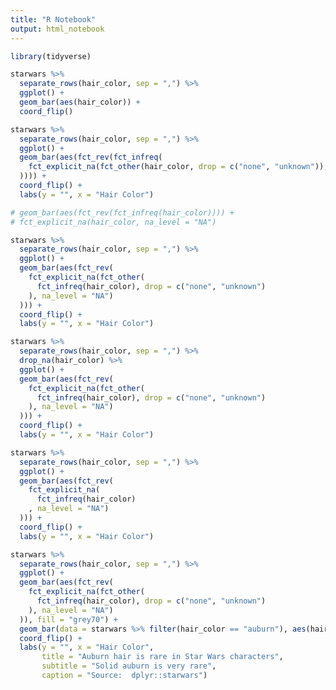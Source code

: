 ```yaml
---
title: "R Notebook"
output: html_notebook
---
```



```r
library(tidyverse)
```

```r
starwars %>%
  separate_rows(hair_color, sep = ",") %>%
  ggplot() +
  geom_bar(aes(hair_color)) +
  coord_flip()

starwars %>%
  separate_rows(hair_color, sep = ",") %>%
  ggplot() +
  geom_bar(aes(fct_rev(fct_infreq(
    fct_explicit_na(fct_other(hair_color, drop = c("none", "unknown")), na_level = "NA")
  )))) +
  coord_flip() +
  labs(y = "", x = "Hair Color")

# geom_bar(aes(fct_rev(fct_infreq(hair_color)))) +
# fct_explicit_na(hair_color, na_level = "NA")

starwars %>%
  separate_rows(hair_color, sep = ",") %>%
  ggplot() +
  geom_bar(aes(fct_rev(
    fct_explicit_na(fct_other(
      fct_infreq(hair_color), drop = c("none", "unknown")
    ), na_level = "NA")
  ))) +
  coord_flip() +
  labs(y = "", x = "Hair Color")

starwars %>%
  separate_rows(hair_color, sep = ",") %>%
  drop_na(hair_color) %>% 
  ggplot() +
  geom_bar(aes(fct_rev(
    fct_explicit_na(fct_other(
      fct_infreq(hair_color), drop = c("none", "unknown")
    ), na_level = "NA")
  ))) +
  coord_flip() +
  labs(y = "", x = "Hair Color")

starwars %>%
  separate_rows(hair_color, sep = ",") %>%
  ggplot() +
  geom_bar(aes(fct_rev(
    fct_explicit_na(
      fct_infreq(hair_color)
    , na_level = "NA")
  ))) +
  coord_flip() +
  labs(y = "", x = "Hair Color")

```


```r
starwars %>%
  separate_rows(hair_color, sep = ",") %>%
  ggplot() +
  geom_bar(aes(fct_rev(
    fct_explicit_na(fct_other(
      fct_infreq(hair_color), drop = c("none", "unknown")
    ), na_level = "NA")
  )), fill = "grey70") +
  geom_bar(data = starwars %>% filter(hair_color == "auburn"), aes(hair_color), fill = "brown") +
  coord_flip() +
  labs(y = "", x = "Hair Color",
       title = "Auburn hair is rare in Star Wars characters",
       subtitle = "Solid auburn is very rare",
       caption = "Source:  dplyr::starwars") 
```

